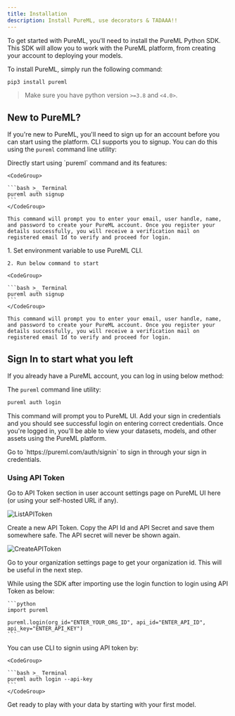 ```yaml
---
title: Installation
description: Install PureML, use decorators & TADAAA!!
---
```


To get started with PureML, you'll need to install the PureML Python SDK. This SDK will allow you to work with the PureML platform, from creating your account to deploying your models.

To install PureML, simply run the following command:

<CodeGroup>

```bash >_ Terminal
pip3 install pureml
```

</CodeGroup>

> Make sure you have python version `>=3.8` and `<4.0>`.

## New to PureML?

If you're new to PureML, you'll need to sign up for an account before you can start using the platform. CLI supports you to signup. You can do this using the `pureml` command line utility:

<Tabs>
  <Tab title="Windows">
    Directly start using `pureml` command and its features:

    <CodeGroup>

    ```bash >_ Terminal
    pureml auth signup
    ```
    </CodeGroup>

    This command will prompt you to enter your email, user handle, name, and password to create your PureML account. Once you register your details successfully, you will receive a verification mail on registered email Id to verify and proceed for login.

  </Tab>
  <Tab title="Mac/Linux">
    1. Set environment variable to use PureML CLI.

    2. Run below command to start

    <CodeGroup>

    ```bash >_ Terminal
    pureml auth signup
    ```
    </CodeGroup>

    This command will prompt you to enter your email, user handle, name, and password to create your PureML account. Once you register your details successfully, you will receive a verification mail on registered email Id to verify and proceed for login.

  </Tab>
</Tabs>

## Sign In to start what you left

If you already have a PureML account, you can log in using below method:

The `pureml` command line utility:

<CodeGroup>

```bash >_ Terminal
pureml auth login
```

</CodeGroup>

This command will prompt you to PureML UI. Add your sign in credentials and you should see successful login on entering correct credentials.
Once you're logged in, you'll be able to view your datasets, models, and other assets using the PureML platform.

<Info>
  Go to `https://pureml.com/auth/signin` to sign in through your sign in
  credentials.
</Info>

### Using API Token

Go to API Token section in user account settings page on PureML UI here (or using your self-hosted URL if any).

<img src="images/Settings_APITokenList.png" alt="ListAPIToken" />

Create a new API Token. Copy the API Id and API Secret and save them somewhere safe. The API secret will never be shown again.

<img src="images/Settings_APITokenCreate.png" alt="CreateAPIToken" />

Go to your organization settings page to get your organization id. This will be useful in the next step.

<Tabs>
  <Tab title="SDK">
    While using the SDK after importing use the login function to login using API Token as below:

    ```python
    import pureml

    pureml.login(org_id="ENTER_YOUR_ORG_ID", api_id="ENTER_API_ID", api_key="ENTER_API_KEY")
    ```

  </Tab>
  <Tab title="CLI">
    You can use CLI to signin using API token by:

    <CodeGroup>

    ```bash >_ Terminal
    pureml auth login --api-key
    ```
    </CodeGroup>

  </Tab>
</Tabs>

<Card title="🎉 PureML Up & running!" href="/core-concepts/model">
  Get ready to play with your data by starting with your first model.
</Card>
